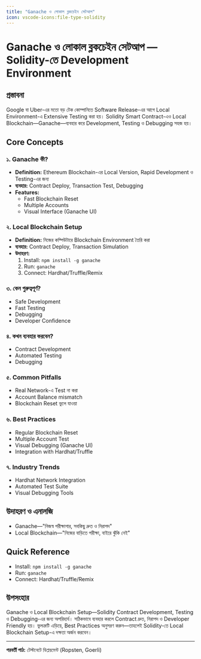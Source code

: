 ```yaml
---
title: "Ganache ও লোকাল ব্লকচেইন সেটআপ"
icon: vscode-icons:file-type-solidity
---
```


# Ganache ও লোকাল ব্লকচেইন সেটআপ — Solidity-তে Development Environment

## প্রস্তাবনা

Google বা Uber-এর মতো বড় টেক কোম্পানিতে Software Release-এর আগে Local Environment-এ Extensive Testing করা হয়। Solidity Smart Contract-এও Local Blockchain—Ganache—ব্যবহার করে Development, Testing ও Debugging সহজ হয়।

## Core Concepts

### ১. Ganache কী?
- **Definition:** Ethereum Blockchain-এর Local Version, Rapid Development ও Testing-এর জন্য
- **ব্যবহার:** Contract Deploy, Transaction Test, Debugging
- **Features:**
    - Fast Blockchain Reset
    - Multiple Accounts
    - Visual Interface (Ganache UI)

### ২. Local Blockchain Setup
- **Definition:** নিজের কম্পিউটারে Blockchain Environment তৈরি করা
- **ব্যবহার:** Contract Deploy, Transaction Simulation
- **উদাহরণ:**
    1. Install: `npm install -g ganache`
    2. Run: `ganache`
    3. Connect: Hardhat/Truffle/Remix

### ৩. কেন গুরুত্বপূর্ণ?
- Safe Development
- Fast Testing
- Debugging
- Developer Confidence

### ৪. কখন ব্যবহার করবেন?
- Contract Development
- Automated Testing
- Debugging

### ৫. Common Pitfalls
- Real Network-এ Test না করা
- Account Balance mismatch
- Blockchain Reset ভুলে যাওয়া

### ৬. Best Practices
- Regular Blockchain Reset
- Multiple Account Test
- Visual Debugging (Ganache UI)
- Integration with Hardhat/Truffle

### ৭. Industry Trends
- Hardhat Network Integration
- Automated Test Suite
- Visual Debugging Tools

## উদাহরণ ও এনালজি
- Ganache—"নিজস্ব পরীক্ষাগার, সবকিছু দ্রুত ও নিরাপদ"
- Local Blockchain—"নিজের বাড়িতে পরীক্ষা, বাইরে ঝুঁকি নেই"

## Quick Reference
- Install: `npm install -g ganache`
- Run: `ganache`
- Connect: Hardhat/Truffle/Remix

## উপসংহার

Ganache ও Local Blockchain Setup—Solidity Contract Development, Testing ও Debugging-এর জন্য অপরিহার্য। সঠিকভাবে ব্যবহার করলে Contract দ্রুত, নিরাপদ ও Developer Friendly হয়। ভুলত্রুটি এড়িয়ে, Best Practices অনুসরণ করুন—তাহলেই Solidity-তে Local Blockchain Setup-এ দক্ষতা অর্জন করবেন।

---

**পরবর্তী পাঠ:** টেস্টনেটে ডিপ্লয়মেন্ট (Ropsten, Goerli)
